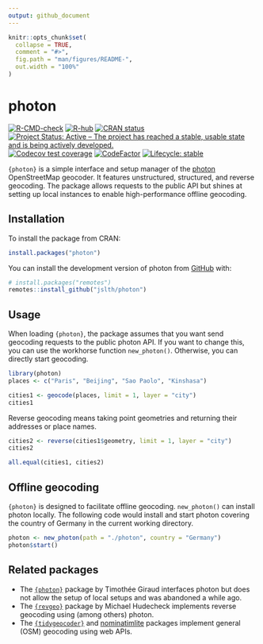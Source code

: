```yaml
---
output: github_document
---
```


<!-- README.md is generated from README.Rmd. Please edit that file -->

```r
knitr::opts_chunk$set(
  collapse = TRUE,
  comment = "#>",
  fig.path = "man/figures/README-",
  out.width = "100%"
)
```

# photon

<!-- badges: start -->
[![R-CMD-check](https://github.com/JsLth/photon/actions/workflows/R-CMD-check.yaml/badge.svg)](https://github.com/JsLth/photon/actions/workflows/R-CMD-check.yaml)
[![R-hub](https://github.com/jslth/photon/actions/workflows/rhub.yaml/badge.svg)](https://github.com/jslth/photon/actions/workflows/rhub.yaml)
[![CRAN
status](https://www.r-pkg.org/badges/version/photon)](https://CRAN.R-project.org/package=photon)
[![Project Status: Active – The project has reached a stable, usable state and is being actively developed.](https://www.repostatus.org/badges/latest/active.svg)](https://www.repostatus.org/#active)
[![Codecov test
coverage](https://codecov.io/gh/JsLth/photon/branch/main/graph/badge.svg)](https://app.codecov.io/gh/JsLth/photon?branch=main)
[![CodeFactor](https://www.codefactor.io/repository/github/jslth/photon/badge/main)](https://www.codefactor.io/repository/github/jslth/photon/overview/main)
[![Lifecycle: stable](https://img.shields.io/badge/lifecycle-stable-brightgreen.svg)](https://lifecycle.r-lib.org/articles/stages.html#stable)
<!-- badges: end -->

`{photon}` is a simple interface and setup manager of the [photon](https://photon.komoot.io) OpenStreetMap geocoder. It features unstructured, structured, and reverse geocoding. The package allows requests to the public API but shines at setting up local instances to enable high-performance offline geocoding.

## Installation

To install the package from CRAN:

``` r
install.packages("photon")
```

You can install the development version of photon from [GitHub](https://github.com/) with:

``` r
# install.packages("remotes")
remotes::install_github("jslth/photon")
```

## Usage

When loading `{photon}`, the package assumes that you want send geocoding requests to the public photon API. If you want to change this, you can use the workhorse function `new_photon()`. Otherwise, you can directly start geocoding.

```r
library(photon)
places <- c("Paris", "Beijing", "Sao Paolo", "Kinshasa")

cities1 <- geocode(places, limit = 1, layer = "city")
cities1
```

Reverse geocoding means taking point geometries and returning their addresses or place names.

```r
cities2 <- reverse(cities1$geometry, limit = 1, layer = "city")
cities2
```

```r
all.equal(cities1, cities2)
```


## Offline geocoding

`{photon}` is designed to facilitate offline geocoding. `new_photon()` can install photon locally. The following code would install and start photon covering the country of Germany in the current working directory.

```r
photon <- new_photon(path = "./photon", country = "Germany")
photon$start()
```


## Related packages

- The [`{photon}`](https://github.com/rCarto/photon) package by Timothée Giraud interfaces photon but does not allow the setup of local setups and was abandoned a while ago.
- The [`{revgeo}`](https://CRAN.R-project.org/package=revgeo) package by Michael Hudecheck implements reverse geocoding using (among others) photon.
- The [`{tidygeocoder}`](https://jessecambon.github.io/tidygeocoder/) and [nominatimlite](https://dieghernan.github.io/nominatimlite/) packages implement general (OSM) geocoding using web APIs.
